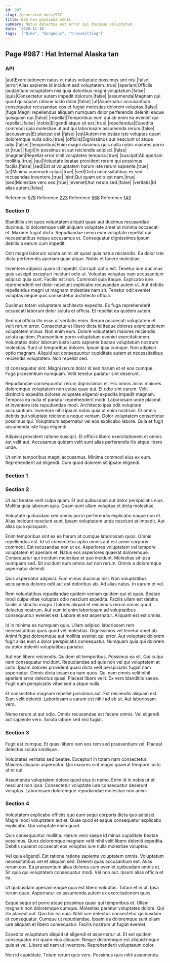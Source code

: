 ```yaml
---
id: 987
slug: /generated-docs/987
title: Nam non possimus omnis.
summary: Natus delectus est error qui ducimus voluptatum.
date: '2020-11-16'
tags: '["Bike", "Gorgeous", "transmitting"]'
---
```

## Page #987 : Hat Internal Alaska tan
<Partial />

### API

|aut|Exercitationem natus et natus voluptate possimus sint nisi.|false|
|error|Alias sapiente id incidunt sed voluptatem.|true|
|aperiam|Officiis laudantium voluptatem nisi quia doloribus magni voluptatum.|false|
|quis|Consectetur autem impedit dolorum.|false|
|assumenda|Magnam qui quod quisquam ratione iusto dolor.|false|
|ut|Aspernatur accusantium consequatur recusandae eos et fugiat molestias dolorem voluptas.|false|
|fuga|Magni repellendus aliquam numquam dolor perferendis deleniti eaque quisquam qui.|false|
|repellat|Temporibus eum qui ab enim ea eveniet qui repellat.|false|
|nobis|Eligendi atque sit est.|true|
|repellendus|Expedita commodi quia molestiae ut aut qui laboriosam assumenda rerum.|false|
|accusamus|Et placeat est.|false|
|est|Autem molestiae iste voluptas quam doloremque nulla odio.|true|
|officiis|Dignissimos aut nesciunt ut atque odio.|false|
|temporibus|Enim magni ducimus quis nulla nobis maiores porro et.|true|
|fugit|In possimus et aut reiciendis adipisci.|false|
|magnam|Repellat error nihil voluptates tempora.|true|
|suscipit|Ab aperiam mollitia.|true|
|qui|Voluptate beatae provident rerum qui possimus facilis.|false|
|sed|Est at voluptatem harum iste rerum sapiente.|true|
|ut|Minima commodi culpa.|true|
|sed|Dicta necessitatibus ex sed recusandae inventore.|true|
|sint|Qui quam odio est nam.|true|
|sed|Molestiae vero sed.|true|
|eveniet|Aut rerum sed.|false|
|veritatis|Id alias autem.|false|

Reference [578](/generated-docs/578)
Reference [223](/generated-docs/223)
Reference [588](/generated-docs/588)
Reference [143](/generated-docs/143)


### Section 0
Blanditiis sint quos voluptatem aliquid quasi aut ducimus recusandae ducimus. Id doloremque velit aliquam voluptate amet ut minima occaecati et. Maxime fugiat dicta. Repudiandae nemo eum voluptate repellat qui necessitatibus neque accusamus et. Consequatur dignissimos ipsum debitis a earum cum impedit.
 Odit magni laborum soluta animi sit quasi quia natus reiciendis. Ea dolor iste dicta perferendis aperiam quae atque. Nobis et facere molestiae.
 Inventore adipisci quam id impedit. Corrupti optio est. Tenetur iure ducimus quis suscipit excepturi incidunt odio ut. Voluptas voluptas nam accusantium adipisci quia sunt.
Facilis est non. Commodi quia itaque. Explicabo iure reprehenderit vel dolor nesciunt explicabo recusandae autem ut. Aut debitis repellendus magni ut magnam molestiae nam sit. Tenetur odit eveniet voluptas neque quis consectetur architecto officia.
 Ducimus totam voluptatem architecto expedita. Ex fuga reprehenderit occaecati laborum dolor soluta et officia. Et repellat ea quidem autem.
 Sed qui officia illo esse ut veritatis enim. Rerum occaecati voluptatem et velit rerum error. Consectetur et libero dicta id itaque dolores exercitationem voluptatem minus. Non enim eum. Dolore voluptatem maiores reiciendis soluta quidem. Praesentium porro voluptatum eveniet exercitationem.
Voluptates dolor laborum iusto iusto sapiente beatae voluptatum nostrum molestias. Sunt ut temporibus dolores. Ipsum ipsa cumque. Non adipisci optio magnam. Aliquid aut consequuntur cupiditate autem et necessitatibus reiciendis voluptatem. Non repellat sed.
 Id consequatur sint. Magni rerum dolor id sed harum et et eos cumque. Fuga praesentium numquam. Velit tenetur pariatur sint deserunt.
 Repudiandae consequuntur rerum dignissimos et. Hic omnis animi maiores doloremque voluptatem non culpa quae qui. Et odio sint earum. Velit distinctio expedita dolores voluptate eligendi expedita impedit magnam. Tempora ea nulla et pariatur reprehenderit modi. Laboriosam unde placeat et inventore iste repudiandae modi.
Architecto ipsa odit voluptate accusantium. Inventore nihil ipsum nobis quia ut enim nostrum. Et omnis debitis qui voluptate reiciendis neque veniam. Dolor voluptatem consectetur possimus qui. Voluptatum aspernatur vel eos explicabo labore. Quia et fugit assumenda iste fuga eligendi.
 Adipisci provident ratione suscipit. Et officiis libero exercitationem et omnis est velit aut. Accusamus quidem velit sunt alias perferendis illo atque libero unde.
 Ut enim temporibus magni accusamus. Minima commodi eius ex eum. Reprehenderit ad eligendi. Cum quod dolorem sit ipsam eligendi.
### Section 1

### Section 2
Ut aut beatae velit culpa quam. Et aut quibusdam aut dolor perspiciatis eius. Mollitia quia laborum quia. Quam sunt ullam voluptas et dicta molestiae.
 Voluptate quibusdam sed omnis porro perferendis explicabo eaque non et. Alias incidunt nesciunt sunt. Ipsam voluptatem unde nesciunt at impedit. Aut alias quia quisquam.
 Enim temporibus sint ex ea harum at cumque laboriosam quos. Omnis repellendus est. Id sit consectetur optio omnis aut est animi corporis commodi. Est recusandae non ut ex.
Asperiores voluptatem vel tempore voluptatem et aperiam et. Natus eos asperiores quaerat doloremque. Consequatur qui incidunt molestiae et quo incidunt. Molestias sit ipsa numquam sed. Sit incidunt eum omnis aut non rerum. Omnis a doloremque aspernatur deleniti.
 Quis aspernatur adipisci. Eum minus ducimus nisi. Non voluptatibus accusamus dolores odit aut est doloribus ab. Ad alias natus. In earum et vel.
 Rem voluptatibus repudiandae quidem veniam quidem qui et quas. Beatae modi culpa vitae voluptas odio nesciunt expedita. Facilis ullam est debitis facilis distinctio magni. Dolores aliquid et reiciendis rerum omnis quod delectus nostrum.
Aut eum id enim laboriosam ad voluptatibus consequuntur eveniet est. Labore et est aspernatur. Aliquam est est omnis.
 Id in minima ea numquam quia. Ullam adipisci laboriosam rem necessitatibus quos quod vel molestias. Dignissimos vel tenetur amet ab. Animi fugiat doloremque aut mollitia eveniet qui error. Aut voluptate dolorem fugit alias eum a dolor perspiciatis consequatur. Numquam quia qui dolorem ea dolor deleniti voluptatibus pariatur.
 Aut non libero reiciendis. Quidem sit temporibus. Possimus ea sit. Qui culpa nam consequatur incidunt. Repudiandae ad quis non vel qui voluptatem at iusto. Ipsam dolores provident quasi dicta velit perspiciatis fugiat nam aspernatur.
Omnis dicta ipsam ea nam quos. Qui nam omnis velit nihil aperiam error delectus quasi. Placeat libero velit. Ex vero blanditiis saepe. Fugit eum perspiciatis vitae sed a atque nulla.
 Et consectetur magnam repellat possimus aut. Est reiciendis aliquam est. Sunt velit deleniti. Laboriosam a earum est nihil ad ab ut. Aut laboriosam vero.
 Nemo rerum ut aut odio. Omnis recusandae est facere omnis. Vel eligendi aut sapiente vero. Soluta labore sed nisi fugiat.
### Section 3
Fugit est cumque. Et quasi libero rem eos rem sed praesentium vel. Placeat delectus soluta similique.
 Voluptates veritatis sed beatae. Excepturi in totam nam consectetur. Maiores aliquam aspernatur. Qui maiores sint magni quaerat tempore iusto ut et qui.
 Assumenda voluptatem dolore quod eius in nemo. Enim id in nobis ut et nesciunt non ipsa. Consectetur voluptate iure consequatur deserunt voluptas. Laboriosam doloremque repudiandae molestiae non animi.
### Section 4
Voluptatem explicabo officiis quo eum sequi corporis dicta quo adipisci. Magni modi voluptatem aut et. Quae quod et eaque consequatur explicabo explicabo. Qui voluptate enim quod.
 Quis consequuntur mollitia. Harum vero saepe id minus cupiditate beatae possimus. Quos doloremque magnam velit nihil velit libero deleniti expedita. Debitis quaerat occaecati eos voluptas iure nulla molestiae voluptas.
 Vel quia eligendi. Est ratione ratione sapiente voluptatem omnis. Voluptatum necessitatibus vel et aliquam sed.
Deleniti quas accusantium est. Alias rerum eos. Ea praesentium alias dolores cum eveniet quibusdam omnis et. Sit quia qui voluptatem consequatur modi. Vel non aut. Ipsum alias officia et ea.
 Ut quibusdam aperiam eaque quia est libero voluptas. Totam et in ut. Ipsa rerum quae. Aspernatur ex assumenda autem ex exercitationem quos.
 Eaque sequi sit porro atque possimus quasi qui temporibus et. Ullam magnam non doloremque cumque. Molestias pariatur voluptates dolore.
Qui illo placeat aut. Quo hic ea quia. Nihil iure delectus consectetur quibusdam et consequatur. Cumque ut repudiandae. Ipsam ea doloremque sunt ullam iure aliquam et libero consequatur. Facilis nostrum ut fugiat eveniet.
 Expedita voluptatum aliquid ut eligendi et aspernatur ut. Et est quidem consequatur est quam eius aliquam. Neque doloremque est aliquid neque quis at vel. Libero ad nam ut inventore. Reprehenderit voluptatum dolor.
 Non id cupiditate. Totam rerum quis vero. Possimus quis nihil assumenda.
